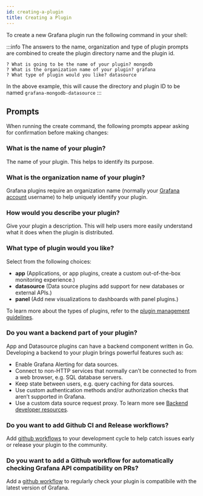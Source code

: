 ```yaml
---
id: creating-a-plugin
title: Creating a Plugin
---
```


To create a new Grafana plugin run the following command in your shell:

<CodeSnippets
  paths="
  createplugin-scaffold.npm.shell.md,
  createplugin-scaffold.pnpm.shell.md,
  createplugin-scaffold.yarn.shell.md"
  groupId="package-manager"
  queryString="current-package-manager"
/>

:::info
The answers to the name, organization and type of plugin prompts are combined to create the plugin directory name and the plugin id.

```
? What is going to be the name of your plugin? mongodb
? What is the organization name of your plugin? grafana
? What type of plugin would you like? datasource
```

In the above example, this will cause the directory and plugin ID to be named `grafana-mongodb-datasource`
:::

## Prompts

When running the create command, the following prompts appear asking for confirmation before making changes:

### What is the name of your plugin?

The name of your plugin. This helps to identify its purpose.

### What is the organization name of your plugin?

Grafana plugins require an organization name (normally your [Grafana account](https://grafana.com/signup/) username) to help uniquely identify your plugin.

### How would you describe your plugin?

Give your plugin a description. This will help users more easily understand what it does when the plugin is distributed.

### What type of plugin would you like?

Select from the following choices:

- **app** (Applications, or app plugins, create a custom out-of-the-box monitoring experience.)
- **datasource** (Data source plugins add support for new databases or external APIs.)
- **panel** (Add new visualizations to dashboards with panel plugins.)

To learn more about the types of plugins, refer to the [plugin management guidelines](https://grafana.com/docs/grafana/latest/administration/plugin-management/).

### Do you want a backend part of your plugin?

App and Datasource plugins can have a backend component written in Go. Developing a backend to your plugin brings powerful features such as:

- Enable Grafana Alerting for data sources.
- Connect to non-HTTP services that normally can’t be connected to from a web browser, e.g. SQL database servers.
- Keep state between users, e.g. query caching for data sources.
- Use custom authentication methods and/or authorization checks that aren’t supported in Grafana.
- Use a custom data source request proxy. To learn more see [Backend developer resources](https://grafana.com/docs/grafana/latest/developers/plugins/backend/#resources).

### Do you want to add Github CI and Release workflows?

Add [github workflows](./ci.md) to your development cycle to help catch issues early or release your plugin to the community.

### Do you want to add a Github workflow for automatically checking Grafana API compatibility on PRs?

Add a [github workflow](./ci.md#compatibility-check-is-compatibleyml) to regularly check your plugin is compatibile with the latest version of Grafana.

